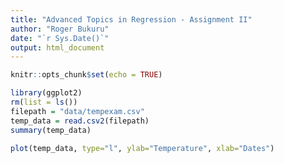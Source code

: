 ```yaml
---
title: "Advanced Topics in Regression - Assignment II"
author: "Roger Bukuru"
date: "`r Sys.Date()`"
output: html_document
---
```


```r
knitr::opts_chunk$set(echo = TRUE)
```

```r
library(ggplot2)
rm(list = ls())
filepath = "data/tempexam.csv"
temp_data = read.csv2(filepath)
summary(temp_data)

plot(temp_data, type="l", ylab="Temperature", xlab="Dates")
```